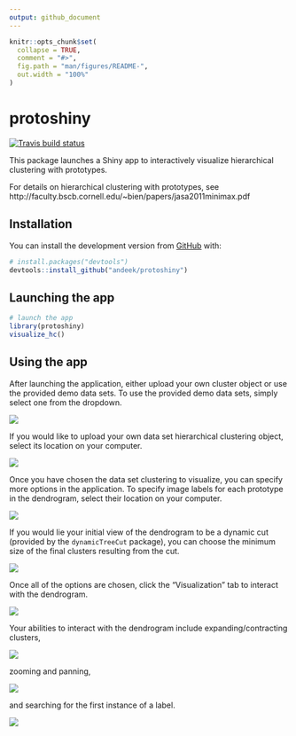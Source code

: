 ```yaml
---
output: github_document
---
```


<!-- README.md is generated from README.Rmd. Please edit that file -->

```r
knitr::opts_chunk$set(
  collapse = TRUE,
  comment = "#>",
  fig.path = "man/figures/README-",
  out.width = "100%"
)
```

# protoshiny

<!-- badges: start -->
[![Travis build status](https://travis-ci.com/andeek/protoshiny.svg?branch=master)](https://travis-ci.com/andeek/protoshiny)
<!-- badges: end -->

This package launches a Shiny app to interactively visualize hierarchical clustering with prototypes.

For details on hierarchical clustering with prototypes, see http://faculty.bscb.cornell.edu/~bien/papers/jasa2011minimax.pdf

## Installation

You can install the development version from [GitHub](https://github.com/) with:

``` r
# install.packages("devtools")
devtools::install_github("andeek/protoshiny")
```
## Launching the app

``` r
# launch the app
library(protoshiny)
visualize_hc()
```

## Using the app

After launching the application, either upload your own cluster object or use the provided demo data sets. To use the provided demo data sets, simply select one from the dropdown.

![](man/figures/README-default_data.gif)

If you would like to upload your own data set hierarchical clustering object, select its location on your computer.

![](man/figures/README-upload_data.gif)

Once you have chosen the data set clustering to visualize, you can specify more options in the application. To specify image labels for each prototype in the dendrogram, select their location on your computer.

![](man/figures/README-image_labels.gif)

If you would lie your initial view of the dendrogram to be a dynamic cut (provided by the `dynamicTreeCut` package), you can choose the minimum size of the final clusters resulting from the cut.

![](man/figures/README-dynamic_cut.gif)

Once all of the options are chosen, click the "Visualization" tab to interact with the dendrogram.

![](man/figures/README-visualize_tab.gif)

Your abilities to interact with the dendrogram include expanding/contracting clusters,

![](man/figures/README-expand_contract.gif)

zooming and panning,

![](man/figures/README-zoom_pan.gif)

and searching for the first instance of a label.

![](man/figures/README-search.gif)
